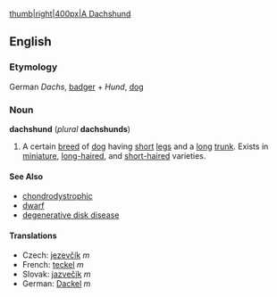 [[image:dachshund.png|thumb|right|400px|A Dachshund]]
== English ==
=== Etymology ===
German ''Dachs'', [[badger]] + ''Hund'', [[dog]]

=== Noun ===
'''dachshund''' (''plural'' '''dachshunds''')
# A certain [[breed]] of [[dog]] having [[short]] [[leg]]s and a [[long]] [[trunk]].  Exists in [[miniature]], [[long-haired]], and [[short-haired]] varieties.

====See Also====

*[[chondrodystrophic]]
*[[dwarf]]
*[[degenerative disk disease]]

==== Translations ====
*Czech: [[jezevčík]] ''m''
*French: [[teckel]] ''m''
*Slovak: [[jazvečík]] ''m''
*German: [[Dackel]] ''m''